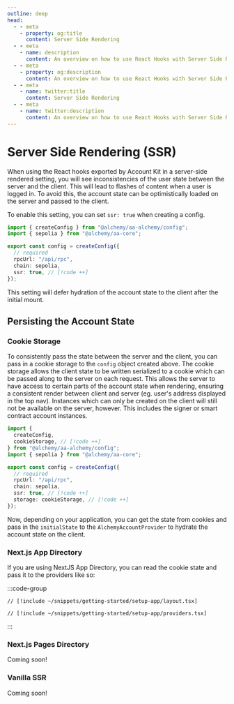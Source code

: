 ```yaml
---
outline: deep
head:
  - - meta
    - property: og:title
      content: Server Side Rendering
  - - meta
    - name: description
      content: An overview on how to use React Hooks with Server Side Rendering
  - - meta
    - property: og:description
      content: An overview on how to use React Hooks with Server Side Rendering
  - - meta
    - name: twitter:title
      content: Server Side Rendering
  - - meta
    - name: twitter:description
      content: An overview on how to use React Hooks with Server Side Rendering
---
```


# Server Side Rendering (SSR)

When using the React hooks exported by Account Kit in a server-side rendered setting, you will see inconsistencies of the user state between the server and the client. This will lead to flashes of content when a user is logged in. To avoid this, the account state can be optimistically loaded on the server and passed to the client.

To enable this setting, you can set `ssr: true` when creating a config.

```ts
import { createConfig } from "@alchemy/aa-alchemy/config";
import { sepolia } from "@alchemy/aa-core";

export const config = createConfig({
  // required
  rpcUrl: "/api/rpc",
  chain: sepolia,
  ssr: true, // [!code ++]
});
```

This setting will defer hydration of the account state to the client after the initial mount.

## Persisting the Account State

### Cookie Storage

To consistently pass the state between the server and the client, you can pass in a cookie storage to the `config` object created above. The cookie storage allows the client state to be written serialized to a cookie which can be passed along to the server on each request. This allows the server to have access to certain parts of the account state when rendering, ensuring a consistent render between client and server (eg. user's address displayed in the top nav). Instances which can only be created on the client will still not be available on the server, however. This includes the signer or smart contract account instances.

```ts
import {
  createConfig,
  cookieStorage, // [!code ++]
} from "@alchemy/aa-alchemy/config";
import { sepolia } from "@alchemy/aa-core";

export const config = createConfig({
  // required
  rpcUrl: "/api/rpc",
  chain: sepolia,
  ssr: true, // [!code ++]
  storage: cookieStorage, // [!code ++]
});
```

Now, depending on your application, you can get the state from cookies and pass in the `initialState` to the `AlchemyAccountProvider` to hydrate the account state on the client.

### Next.js App Directory

If you are using NextJS App Directory, you can read the cookie state and pass it to the providers like so:

:::code-group

```tsx [layout.tsx]
// [!include ~/snippets/getting-started/setup-app/layout.tsx]
```

```tsx [providers.tsx]
// [!include ~/snippets/getting-started/setup-app/providers.tsx]
```

:::

### Next.js Pages Directory

Coming soon!

### Vanilla SSR

Coming soon!
